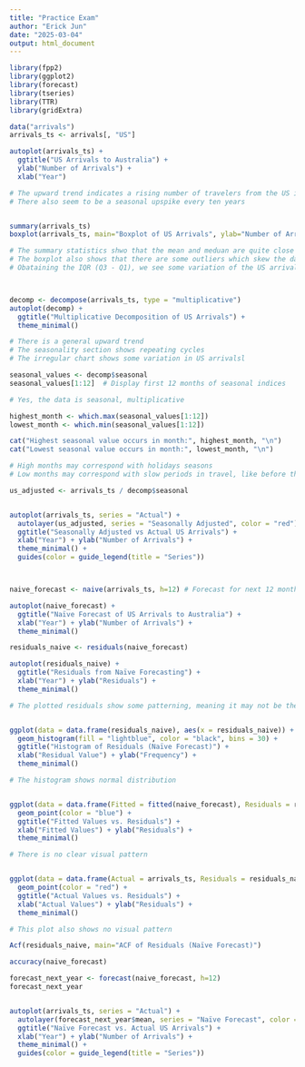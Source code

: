 ```yaml
---
title: "Practice Exam"
author: "Erick Jun"
date: "2025-03-04"
output: html_document
---
```


```r

library(fpp2)
library(ggplot2)
library(forecast)
library(tseries)
library(TTR)
library(gridExtra)

data("arrivals")
arrivals_ts <- arrivals[, "US"]

autoplot(arrivals_ts) + 
  ggtitle("US Arrivals to Australia") + 
  ylab("Number of Arrivals") + 
  xlab("Year")

# The upward trend indicates a rising number of travelers from the US in Australia 
# There also seem to be a seasonal upspike every ten years 


summary(arrivals_ts)
boxplot(arrivals_ts, main="Boxplot of US Arrivals", ylab="Number of Arrivals")

# The summary statistics shwo that the mean and meduan are quite close which shows its symmetry
# The boxplot also shows that there are some outliers which skew the data slightly 
# Obataining the IQR (Q3 - Q1), we see some variation of the US arrivals in Australia 



decomp <- decompose(arrivals_ts, type = "multiplicative")
autoplot(decomp) +
  ggtitle("Multiplicative Decomposition of US Arrivals") +
  theme_minimal()

# There is a general upward trend 
# The seasonality section shows repeating cycles 
# The irregular chart shows some variation in US arrivalsl 

seasonal_values <- decomp$seasonal
seasonal_values[1:12]  # Display first 12 months of seasonal indices

# Yes, the data is seasonal, multiplicative

highest_month <- which.max(seasonal_values[1:12])
lowest_month <- which.min(seasonal_values[1:12])

cat("Highest seasonal value occurs in month:", highest_month, "\n")
cat("Lowest seasonal value occurs in month:", lowest_month, "\n")

# High months may correspond with holidays seasons 
# Low months may correspond with slow periods in travel, like before the holidays 

us_adjusted <- arrivals_ts / decomp$seasonal


autoplot(arrivals_ts, series = "Actual") +
  autolayer(us_adjusted, series = "Seasonally Adjusted", color = "red") +
  ggtitle("Seasonally Adjusted vs Actual US Arrivals") +
  xlab("Year") + ylab("Number of Arrivals") +
  theme_minimal() +
  guides(color = guide_legend(title = "Series"))



naive_forecast <- naive(arrivals_ts, h=12) # Forecast for next 12 months

autoplot(naive_forecast) +
  ggtitle("Naïve Forecast of US Arrivals to Australia") +
  xlab("Year") + ylab("Number of Arrivals") +
  theme_minimal()

residuals_naive <- residuals(naive_forecast)

autoplot(residuals_naive) +
  ggtitle("Residuals from Naïve Forecasting") +
  xlab("Year") + ylab("Residuals") +
  theme_minimal()

# The plotted residuals show some patterning, meaning it may not be the best model 


ggplot(data = data.frame(residuals_naive), aes(x = residuals_naive)) +
  geom_histogram(fill = "lightblue", color = "black", bins = 30) +
  ggtitle("Histogram of Residuals (Naïve Forecast)") +
  xlab("Residual Value") + ylab("Frequency") +
  theme_minimal()

# The histogram shows normal distribution 


ggplot(data = data.frame(Fitted = fitted(naive_forecast), Residuals = residuals_naive), aes(x = Fitted, y = Residuals)) +
  geom_point(color = "blue") +
  ggtitle("Fitted Values vs. Residuals") +
  xlab("Fitted Values") + ylab("Residuals") +
  theme_minimal()

# There is no clear visual pattern


ggplot(data = data.frame(Actual = arrivals_ts, Residuals = residuals_naive), aes(x = Actual, y = Residuals)) +
  geom_point(color = "red") +
  ggtitle("Actual Values vs. Residuals") +
  xlab("Actual Values") + ylab("Residuals") +
  theme_minimal()

# This plot also shows no visual pattern 

Acf(residuals_naive, main="ACF of Residuals (Naïve Forecast)")

accuracy(naive_forecast)

forecast_next_year <- forecast(naive_forecast, h=12)
forecast_next_year


autoplot(arrivals_ts, series = "Actual") +
  autolayer(forecast_next_year$mean, series = "Naïve Forecast", color = "red") +
  ggtitle("Naïve Forecast vs. Actual US Arrivals") +
  xlab("Year") + ylab("Number of Arrivals") +
  theme_minimal() +
  guides(color = guide_legend(title = "Series"))
```




